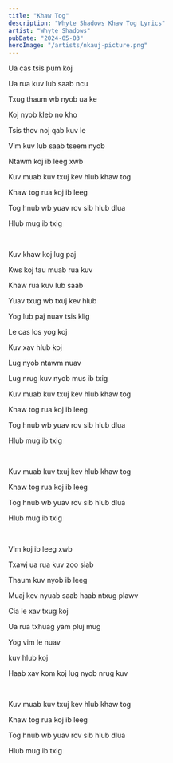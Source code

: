 ```yaml
---
title: "Khaw Tog"
description: "Whyte Shadows Khaw Tog Lyrics"
artist: "Whyte Shadows"
pubDate: "2024-05-03"
heroImage: "/artists/nkauj-picture.png"
---
```


Ua cas tsis pum koj

Ua rua kuv lub saab ncu

Txug thaum wb nyob ua ke

Koj nyob kleb no kho

Tsis thov noj qab kuv le

Vim kuv lub saab tseem nyob

Ntawm koj ib leeg xwb

Kuv muab kuv txuj kev hlub khaw tog

Khaw tog rua koj ib leeg

Tog hnub wb yuav rov sib hlub dlua

Hlub mug ib txig

<br />

Kuv khaw koj lug paj

Kws koj tau muab rua kuv

Khaw rua kuv lub saab

Yuav txug wb txuj kev hlub

Yog lub paj nuav tsis klig

Le cas los yog koj

Kuv xav hlub koj

Lug nyob ntawm nuav

Lug nrug kuv nyob mus ib txig

Kuv muab kuv txuj kev hlub khaw tog

Khaw tog rua koj ib leeg

Tog hnub wb yuav rov sib hlub dlua

Hlub mug ib txig

<br />

Kuv muab kuv txuj kev hlub khaw tog

Khaw tog rua koj ib leeg

Tog hnub wb yuav rov sib hlub dlua

Hlub mug ib txig

<br />

Vim koj ib leeg xwb

Txawj ua rua kuv zoo siab

Thaum kuv nyob ib leeg

Muaj kev nyuab saab haab ntxug plawv

Cia le xav txug koj

Ua rua txhuag yam pluj mug

Yog vim le nuav

kuv hlub koj

Haab xav kom koj lug nyob nrug kuv

<br />

Kuv muab kuv txuj kev hlub khaw tog

Khaw tog rua koj ib leeg

Tog hnub wb yuav rov sib hlub dlua

Hlub mug ib txig
